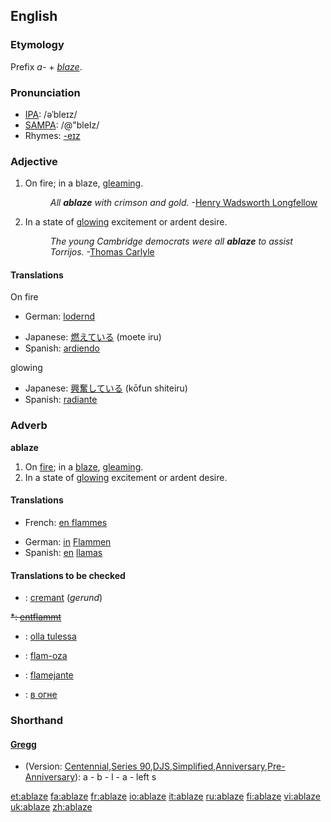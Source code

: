 ==English==

===Etymology===
Prefix ''a-'' + ''[[blaze]]''.

===Pronunciation===
{{rfap}}
*[[w:IPA|IPA]]: /əˈbleɪz/
*[[w:SAMPA|SAMPA]]: /@"bleIz/
*Rhymes: [[Rhymes:English:-eɪz|-eɪz]]

===Adjective===
{{en-adj-notcomp}}

# On fire; in a blaze, [[gleaming]].
#:''All '''ablaze''' with crimson and gold.''  -[[w:Henry Wadsworth Longfellow|Henry Wadsworth Longfellow]]
# In a state of [[glowing]] excitement or ardent desire.
#:''The young Cambridge democrats were all '''ablaze''' to assist Torrijos.''  -[[w:Thomas Carlyle|Thomas Carlyle]]

====Translations====
; On fire
{{top}}
*German: [[lodernd]]
{{mid}}
*Japanese: [[燃えている]] (moete iru)
*Spanish: [[ardiendo]]
{{bottom}}

; glowing
{{top}}
*Japanese: [[興奮している]] (kōfun shiteiru)
*Spanish: [[radiante]]
{{bottom}}

===Adverb===
'''ablaze'''

# On [[fire]]; in a [[blaze]], [[gleaming]].
# In a state of [[glowing]] excitement or ardent desire.

====Translations====
{{top}}
*French: [[en flammes]]
{{mid}}
*German: [[in]] [[Flamme]]n
*Spanish: [[en]] [[llamas]]
{{bottom}}

====Translations to be checked====
{{checktrans}}
*{{ttbc|Catalan}}: [[cremant]] (''gerund'')
<strike>*{{ttbc|German}}: [[entflammt]]</strike>
*{{ttbc|Finnish}}: [[olla tulessa]]
*{{ttbc|Ido}}: [[flam-oza]]
*{{ttbc|Portuguese}}: [[flamejante]]
*{{ttbc|Russian}}: [[в огне]]

===Shorthand===
====[http://en.wikipedia.org/wiki/Gregg_Shorthand Gregg]====
* (Version: [http://en.wikipedia.org/wiki/Gregg_Shorthand#Centennial_Gregg_Shorthand Centennial],[http://en.wikipedia.org/wiki/Gregg_Shorthand#Series_90_Gregg_Shorthand  Series 90],[http://en.wikipedia.org/wiki/Gregg_Shorthand#Diamond_Jubilee_Gregg_Shorthand  DJS],[http://en.wikipedia.org/wiki/Gregg_Shorthand#Simplified_Gregg_Shorthand Simplified],[http://en.wikipedia.org/wiki/Gregg_Shorthand#Anniversary_Gregg_Shorthand Anniversary],[http://en.wikipedia.org/wiki/Gregg_Shorthand#Pre-Anniversary_Gregg_Shorthand Pre-Anniversary]): a - b - l - a - left s

[[et:ablaze]]
[[fa:ablaze]]
[[fr:ablaze]]
[[io:ablaze]]
[[it:ablaze]]
[[ru:ablaze]]
[[fi:ablaze]]
[[vi:ablaze]]
[[uk:ablaze]]
[[zh:ablaze]]